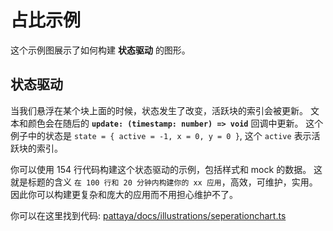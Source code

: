 # 占比示例

这个示例图展示了如何构建 **状态驱动** 的图形。

## 状态驱动

当我们悬浮在某个块上面的时候，状态发生了改变，活跃块的索引会被更新。
文本和颜色会在随后的 **`update: (timestamp: number) => void`** 回调中更新。
这个例子中的状态是 `state = { active = -1, x = 0, y = 0 }`, 这个 `active` 表示活跃块的索引。

你可以使用 154 行代码构建这个状态驱动的示例，包括样式和 mock 的数据。
这就是标题的含义 `在 100 行和 20 分钟内构建你的 xx 应用`，高效，可维护，实用。因此你可以构建更复杂和庞大的应用而不用担心维护不了。

<div id="ptySeperationChart"></div>

你可以在这里找到代码: [pattaya/docs/illustrations/seperationchart.ts](https://github.com/challenai/pattaya/blob/main/docs/illustrations/seperationchart.ts)
